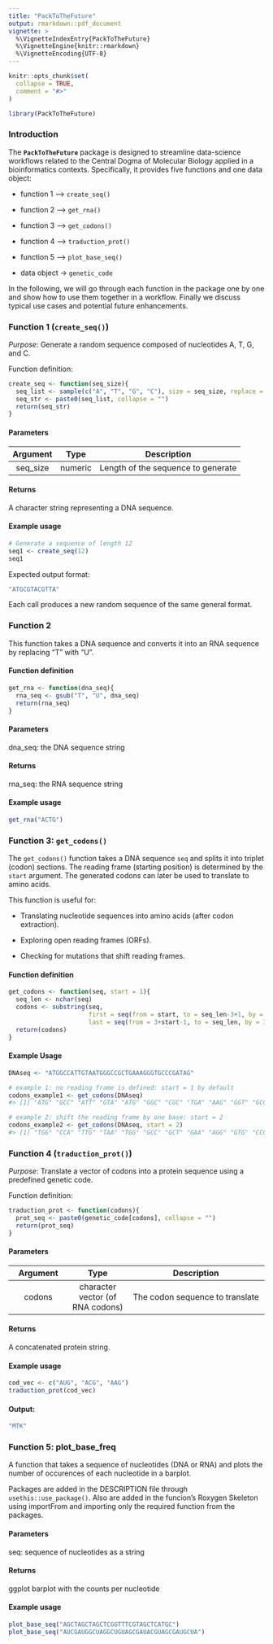 ```yaml
---
title: "PackToTheFuture"
output: rmarkdown::pdf_document
vignette: >
  %\VignetteIndexEntry{PackToTheFuture}
  %\VignetteEngine{knitr::rmarkdown}
  %\VignetteEncoding{UTF-8}
---
```


```r
knitr::opts_chunk$set(
  collapse = TRUE,
  comment = "#>"
)
```

```r
library(PackToTheFuture)
```

### Introduction

The **`PackToTheFuture`** package is designed to streamline data-science workflows related to the Central Dogma of Molecular Biology applied in a bioinformatics contexts. Specifically, it provides five functions and one data object:

-   function 1 –\> `create_seq()`

-   function 2 –\> `get_rna()`

-   function 3 –\> `get_codons()`

-   function 4 –\> `traduction_prot()`

-   function 5 –\> `plot_base_seq()`

-   data object -\> `genetic_code`

In the following, we will go through each function in the package one by one and show how to use them together in a workflow. Finally we discuss typical use cases and potential future enhancements.

### Function 1 (`create_seq()`)

*Purpose*: Generate a random sequence composed of nucleotides A, T, G, and C.

Function definition:

``` r
create_seq <- function(seq_size){
  seq_list <- sample(c("A", "T", "G", "C"), size = seq_size, replace = TRUE)
  seq_str <- paste0(seq_list, collapse = "")
  return(seq_str)
}
```

#### Parameters

| Argument |  Type   |            Description             |
|:--------:|:-------:|:----------------------------------:|
| seq_size | numeric | Length of the sequence to generate |

#### Returns

A character string representing a DNA sequence.

#### Example usage

``` r
# Generate a sequence of length 12
seq1 <- create_seq(12)
seq1
```

Expected output format:

``` r
"ATGCGTACGTTA"
```

Each call produces a new random sequence of the same general format.

### Function 2

This function takes a DNA sequence and converts it into an RNA sequence by replacing "T" with "U".

#### Function definition

```r
get_rna <- function(dna_seq){
  rna_seq <- gsub("T", "U", dna_seq)
  return(rna_seq)
}
```

#### Parameters

dna_seq: the DNA sequence string

#### Returns

rna_seq: the RNA sequence string

#### Example usage

```r
get_rna("ACTG")
```

### Function 3: `get_codons()`

The `get_codons()` function takes a DNA sequence `seq` and splits it into triplet (codon) sections. The reading frame (starting position) is determined by the `start` argument. The generated codons can later be used to translate to amino acids.

This function is useful for:

-   Translating nucleotide sequences into amino acids (after codon extraction).

-   Exploring open reading frames (ORFs).

-   Checking for mutations that shift reading frames.

#### Function definition

```r
get_codons <- function(seq, start = 1){
  seq_len <- nchar(seq)
  codons <- substring(seq,
                      first = seq(from = start, to = seq_len-3+1, by = 3),
                      last = seq(from = 3+start-1, to = seq_len, by = 3))
  return(codons)
}
```

#### Example Usage

```r
DNAseq <- "ATGGCCATTGTAATGGGCCGCTGAAAGGGTGCCCGATAG" 

# example 1: no reading frame is defined: start = 1 by default
codons_example1 <- get_codons(DNAseq)
#> [1] "ATG" "GCC" "ATT" "GTA" "ATG" "GGC" "CGC" "TGA" "AAG" "GGT" "GCC" "CGA" "TAG"

# example 2: shift the reading frame by one base: start = 2
codons_example2 <- get_codons(DNAseq, start = 2)
#> [1] "TGG" "CCA" "TTG" "TAA" "TGG" "GCC" "GCT" "GAA" "AGG" "GTG" "CCC" "GAT"
```

### Function 4 (`traduction_prot()`)

*Purpose*: Translate a vector of codons into a protein sequence using a predefined genetic code.

Function definition:

``` r
traduction_prot <- function(codons){
  prot_seq <- paste0(genetic_code[codons], collapse = "")
  return(prot_seq)
}
```

#### Parameters

| Argument |               Type               |           Description           |
|:---------------:|:---------------:|:-------------------------------------:|
|  codons  | character vector (of RNA codons) | The codon sequence to translate |

#### Returns

A concatenated protein string.

#### Example usage

``` r
cod_vec <- c("AUG", "ACG", "AAG")
traduction_prot(cod_vec)
```

#### Output:

``` r
"MTK"
```

### Function 5: plot_base_freq

A function that takes a sequence of nucleotides (DNA or RNA) and plots the number of occurences of each nucleotide in a barplot.

Packages are added in the DESCRIPTION file through `usethis::use_package()`. Also are added in the funcion's Roxygen Skeleton using importFrom and importing only the required function from the packages.

#### Parameters

seq: sequence of nucleotides as a string

#### Returns

ggplot barplot with the counts per nucleotide

#### Example usage

```r
plot_base_seq("AGCTAGCTAGCTCGGTTTCGTAGCTCATGC")
plot_base_seq("AUCGAUGGCUAGGCUGUAGCGAUACGUAGCGAUGCUA")
```
